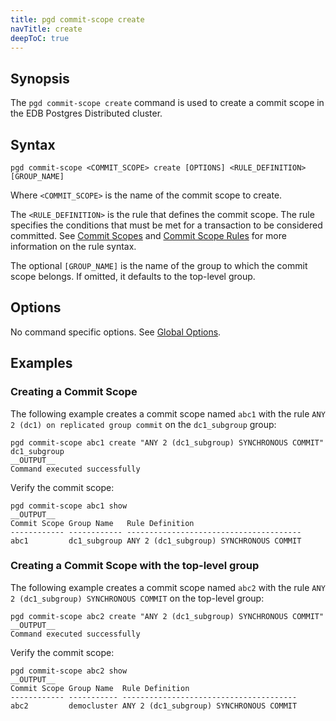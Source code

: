 ```yaml
---
title: pgd commit-scope create
navTitle: create
deepToC: true
---
```


## Synopsis

The `pgd commit-scope create` command is used to create a commit scope in the EDB Postgres Distributed cluster.

## Syntax

```plaintext
pgd commit-scope <COMMIT_SCOPE> create [OPTIONS] <RULE_DEFINITION> [GROUP_NAME]
```

Where `<COMMIT_SCOPE>` is the name of the commit scope to create.

The `<RULE_DEFINITION>` is the rule that defines the commit scope. The rule specifies the conditions that must be met for a transaction to be considered committed. See [Commit Scopes](/pgd/latest/commit-scopes) and [Commit Scope Rules](/pgd/latest/commit-scopes/commit-scope-rules/) for more information on the rule syntax.

The optional `[GROUP_NAME]` is the name of the group to which the commit scope belongs. If omitted, it defaults to the top-level group.

## Options

No command specific options. See [Global Options](/pgd/latest/cli/command_ref/#global-options).

## Examples

### Creating a Commit Scope

The following example creates a commit scope named `abc1` with the rule `ANY 2 (dc1) on replicated group commit` on the `dc1_subgroup` group:

```shell
pgd commit-scope abc1 create "ANY 2 (dc1_subgroup) SYNCHRONOUS COMMIT" dc1_subgroup
__OUTPUT__
Command executed successfully
```

Verify the commit scope:

```shell
pgd commit-scope abc1 show
__OUTPUT__
Commit Scope Group Name   Rule Definition
------------ ------------ ---------------------------------------
abc1         dc1_subgroup ANY 2 (dc1_subgroup) SYNCHRONOUS COMMIT
```

### Creating a Commit Scope with the top-level group

The following example creates a commit scope named `abc2` with the rule `ANY 2 (dc1_subgroup) SYNCHRONOUS COMMIT` on the top-level group:

```shell
pgd commit-scope abc2 create "ANY 2 (dc1_subgroup) SYNCHRONOUS COMMIT"
__OUTPUT__
Command executed successfully
```

Verify the commit scope:

```shell
pgd commit-scope abc2 show
__OUTPUT__
Commit Scope Group Name  Rule Definition
------------ ----------- ---------------------------------------
abc2         democluster ANY 2 (dc1_subgroup) SYNCHRONOUS COMMIT
```
